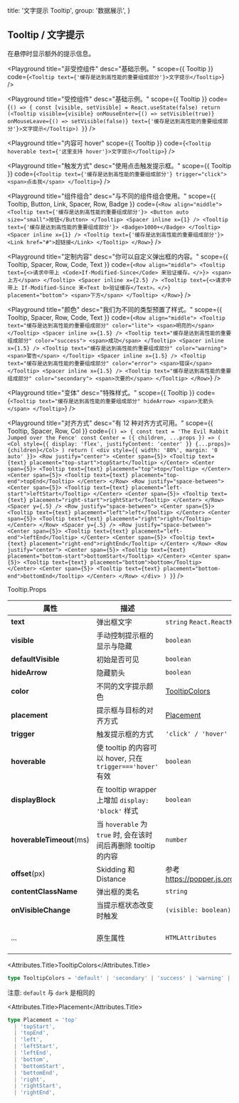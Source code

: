 
  title: '文字提示 Tooltip',
  group: '数据展示',
}

## Tooltip / 文字提示

在悬停时显示额外的提示信息。

<Playground
  title="非受控组件"
  desc="基础示例。"
  scope={{ Tooltip }}
  code={`
<Tooltip text={'缓存是达到高性能的重要组成部分'}>文字提示</Tooltip>
`}
/>

<Playground
  title="受控组件"
  desc="基础示例。"
  scope={{ Tooltip }}
  code={`
    () => {
      const [visible, setVisible] = React.useState(false)
      return (<Tooltip visible={visible} onMouseEnter={() => setVisible(true)} onMouseLeave={() => setVisible(false)} text={'缓存是达到高性能的重要组成部分'}>文字提示</Tooltip>)
    }
  `}
/>

<Playground
  title="内容可 hover"
  scope={{ Tooltip }}
  code={`
<Tooltip hoverable text={'这里支持 hover'}>文字提示</Tooltip>
`}
/>

<Playground
  title="触发方式"
  desc="使用点击触发提示框。"
  scope={{ Tooltip }}
  code={`
<Tooltip text={'缓存是达到高性能的重要组成部分'} trigger="click">
  <span>点击我</span>
</Tooltip>
`}
/>

<Playground
  title="组件组合"
  desc="与不同的组件组合使用。"
  scope={{ Tooltip, Button, Link, Spacer, Row, Badge }}
  code={`
<Row align="middle">
  <Tooltip text={'缓存是达到高性能的重要组成部分'}>
    <Button auto size="small">按钮</Button>
  </Tooltip>
  <Spacer inline x={1} />
  <Tooltip text={'缓存是达到高性能的重要组成部分'}>
    <Badge>1000+</Badge>
  </Tooltip>
  <Spacer inline x={1} />
  <Tooltip text={'缓存是达到高性能的重要组成部分'}>
    <Link href="#">超链接</Link>
  </Tooltip>
</Row>
`}
/>

<Playground
  title="定制内容"
  desc="你可以自定义弹出框的内容。"
  scope={{ Tooltip, Spacer, Row, Code, Text }}
  code={`
<Row align="middle">
  <Tooltip text={<>请求中带上 <Code>If-Modified-Since</Code> 来验证缓存。</>}>
    <span>上方</span>
  </Tooltip>
  <Spacer inline x={2.5} />
  <Tooltip text={<>请求中带上 If-Modified-Since 来<Text b>验证缓存</Text>。</>} placement="bottom">
    <span>下方</span>
  </Tooltip>
</Row>
`}
/>

<Playground
  title="颜色"
  desc="我们为不同的类型预置了样式。"
  scope={{ Tooltip, Spacer, Row, Code, Text }}
  code={`
<Row align="middle">
  <Tooltip text="缓存是达到高性能的重要组成部分" color="lite">
    <span>明亮的</span>
  </Tooltip>
  <Spacer inline x={1.5} />
  <Tooltip text="缓存是达到高性能的重要组成部分" color="success">
    <span>成功</span>
  </Tooltip>
  <Spacer inline x={1.5} />
  <Tooltip text="缓存是达到高性能的重要组成部分" color="warning">
    <span>警告</span>
  </Tooltip>
  <Spacer inline x={1.5} />
  <Tooltip text="缓存是达到高性能的重要组成部分" color="error">
    <span>错误</span>
  </Tooltip>
  <Spacer inline x={1.5} />
  <Tooltip text="缓存是达到高性能的重要组成部分" color="secondary">
    <span>次要的</span>
  </Tooltip>
</Row>
`}
/>

<Playground
  title="变体"
  desc="特殊样式。"
  scope={{ Tooltip }}
  code={`
  <Tooltip text="缓存是达到高性能的重要组成部分" hideArrow>
    <span>无箭头</span>
  </Tooltip>
`}
/>

<Playground
  title="对齐方式"
  desc="有 12 种对齐方式可用。"
  scope={{ Tooltip, Spacer, Row, Col }}
  code={`
() => {
  const text = 'The Evil Rabbit Jumped over the Fence'
  const Center = ({ children, ...props }) => (
    <Col style={{ display: 'flex', justifyContent: 'center' }} {...props}>{children}</Col>
  )
  return (
    <div style={{ width: '80%', margin: '0 auto' }}>
      <Row justify="center">
        <Center span={5}>
          <Tooltip text={text} placement="top-start">topStart</Tooltip>
        </Center>
        <Center span={5}>
          <Tooltip text={text} placement="top">top</Tooltip>
        </Center>
        <Center span={5}>
          <Tooltip text={text} placement="top-end">topEnd</Tooltip>
        </Center>
      </Row>
      <Row justify="space-between">
        <Center span={5}>
          <Tooltip text={text} placement="left-start">leftStart</Tooltip>
        </Center>
        <Center span={5}>
          <Tooltip text={text} placement="right-start">rightStart</Tooltip>
        </Center>
      </Row>
      <Spacer y={.5} />
      <Row justify="space-between">
        <Center span={5}>
          <Tooltip text={text} placement="left">left</Tooltip>
        </Center>
        <Center span={5}>
          <Tooltip text={text} placement="right">right</Tooltip>
        </Center>
      </Row>
      <Spacer y={.5} />
      <Row justify="space-between">
        <Center span={5}>
          <Tooltip text={text} placement="left-end">leftEnd</Tooltip>
        </Center>
        <Center span={5}>
          <Tooltip text={text} placement="right-end">rightEnd</Tooltip>
        </Center>
      </Row>
      <Row justify="center">
        <Center span={5}>
          <Tooltip text={text} placement="bottom-start">bottomStart</Tooltip>
        </Center>
        <Center span={5}>
          <Tooltip text={text} placement="bottom">bottom</Tooltip>
        </Center>
        <Center span={5}>
          <Tooltip text={text} placement="bottom-end">bottomEnd</Tooltip>
        </Center>
      </Row>
    </div>
  )
}
`}
/>

<Attributes edit="/pages/zh-cn/components/tooltip.mdx">
<Attributes.Title>Tooltip.Props</Attributes.Title>

| 属性                     | 描述                                                           | 类型                                                 | 推荐值                           | 默认      |
| ------------------------ | -------------------------------------------------------------- | ---------------------------------------------------- | -------------------------------- | --------- |
| **text**                 | 弹出框文字                                                     | `string` `React.ReactNode`                           | -                                | -         |
| **visible**              | 手动控制提示框的显示与隐藏                                     | `boolean`                                            | -                                | `false`   |
| **defaultVisible**       | 初始是否可见                                                   | `boolean`                                            | -                                | `false`   |
| **hideArrow**            | 隐藏箭头                                                       | `boolean`                                            | -                                | `false`   |
| **color**                | 不同的文字提示颜色                                             | [TooltipColors](#tooltipcolors)                      | -                                | `default` |
| **placement**            | 提示框与目标的对齐方式                                         | [Placement](#placement)                              | -                                | `top`     |
| **trigger**              | 触发提示框的方式                                               | `'click' / 'hover'`                                  | -                                | `hover`   |
| **hoverable**            | 使 tooltip 的内容可以 hover, 只在 `trigger==='hover'` 有效     | `boolean`                                            | -                                | `false`   |
| **displayBlock**         | 在 tooltip wrapper 上增加 `display: 'block'` 样式              | `boolean`                                            | -                                | `false`   |
| **hoverableTimeout**(ms) | 当 `hoverable` 为 `true` 时, 会在该时间后再删除 tooltip 的内容 | `number`                                             | -                                | `200`     |
| **offset**(px)           | Skidding 和 Distance                                           | 参考 https://popper.js.org/docs/v2/modifiers/offset/ | -                                | `[0,10]`  |
| **contentClassName**     | 弹出框的类名                                                   | `string`                                             | -                                | -         |
| **onVisibleChange**      | 当提示框状态改变时触发                                         | `(visible: boolean) => void`                         | -                                | -         |
| ...                      | 原生属性                                                       | `HTMLAttributes`                                     | `'id', 'name', 'className', ...` | -         |

<Attributes.Title>TooltipColors</Attributes.Title>

```ts
type TooltipColors = 'default' | 'secondary' | 'success' | 'warning' | 'error' | 'dark' | 'lite'
```

注意: `default` 与 `dark` 是相同的

<Attributes.Title>Placement</Attributes.Title>

```ts
type Placement = 'top'
  | 'topStart',
  | 'topEnd',
  | 'left',
  | 'leftStart',
  | 'leftEnd',
  | 'bottom',
  | 'bottomStart',
  | 'bottomEnd',
  | 'right',
  | 'rightStart',
  | 'rightEnd',
```

</Attributes>

